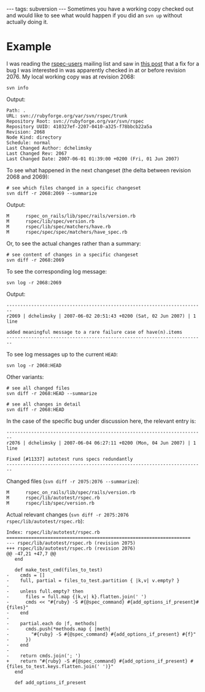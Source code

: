 ---
tags: subversion
---
Sometimes you have a working copy checked out and would like to see what would happen if you did an <tt>svn up</tt> without actually doing it.

= Example =

I was reading the [[rspec-users]] mailing list and saw in [http://rubyforge.org/pipermail/rspec-users/2007-June/001957.html this post] that a fix for a bug I was interested in was apparently checked in at or before revision 2076. My local working copy was at revision 2068:

<pre>svn info</pre>

Output:

<pre>Path: .
URL: svn://rubyforge.org/var/svn/rspec/trunk
Repository Root: svn://rubyforge.org/var/svn/rspec
Repository UUID: 410327ef-2207-0410-a325-f78bbcb22a5a
Revision: 2068
Node Kind: directory
Schedule: normal
Last Changed Author: dchelimsky
Last Changed Rev: 2067
Last Changed Date: 2007-06-01 01:39:00 +0200 (Fri, 01 Jun 2007)</pre>

To see what happened in the next changeset (the delta between revision 2068 and 2069):

<pre># see which files changed in a specific changeset
svn diff -r 2068:2069 --summarize</pre>

Output:

<pre>M      rspec_on_rails/lib/spec/rails/version.rb
M      rspec/lib/spec/version.rb
M      rspec/lib/spec/matchers/have.rb
M      rspec/spec/spec/matchers/have_spec.rb</pre>

Or, to see the actual changes rather than a summary:

<pre># see content of changes in a specific changeset
svn diff -r 2068:2069</pre>

To see the corresponding log message:

<pre>svn log -r 2068:2069</pre>

Output:

<pre>------------------------------------------------------------------------
r2069 | dchelimsky | 2007-06-02 20:51:43 +0200 (Sat, 02 Jun 2007) | 1 line

added meaningful message to a rare failure case of have(n).items
------------------------------------------------------------------------</pre>

To see log messages up to the current <tt>HEAD</tt>:

<pre>svn log -r 2068:HEAD</pre>

Other variants:

<pre># see all changed files
svn diff -r 2068:HEAD --summarize

# see all changes in detail
svn diff -r 2068:HEAD</pre>

In the case of the specific bug under discussion here, the relevant entry is:

<pre>------------------------------------------------------------------------
r2076 | dchelimsky | 2007-06-04 06:27:11 +0200 (Mon, 04 Jun 2007) | 1 line

Fixed [#11337] autotest runs specs redundantly
------------------------------------------------------------------------</pre>

Changed files (<tt>svn diff -r 2075:2076 --summarize</tt>):

<pre>M      rspec_on_rails/lib/spec/rails/version.rb
M      rspec/lib/autotest/rspec.rb
M      rspec/lib/spec/version.rb</pre>

Actual relevant changes (<tt>svn diff -r 2075:2076 rspec/lib/autotest/rspec.rb</tt>):

<pre>Index: rspec/lib/autotest/rspec.rb
===================================================================
--- rspec/lib/autotest/rspec.rb (revision 2075)
+++ rspec/lib/autotest/rspec.rb (revision 2076)
@@ -47,21 +47,7 @@
   end
 
   def make_test_cmd(files_to_test)
-    cmds = []
-    full, partial = files_to_test.partition { |k,v| v.empty? }
-  
-    unless full.empty? then
-      files = full.map {|k,v| k}.flatten.join(' ')
-      cmds << "#{ruby} -S #{@spec_command} #{add_options_if_present}#{files}"
-    end
-  
-    partial.each do |f, methods|
-      cmds.push(*methods.map { |meth|
-        "#{ruby} -S #{@spec_command} #{add_options_if_present} #{f}"
-      })
-    end
-  
-    return cmds.join('; ')
+    return "#{ruby} -S #{@spec_command} #{add_options_if_present} #{files_to_test.keys.flatten.join(' ')}"
   end
   
   def add_options_if_present</pre>
